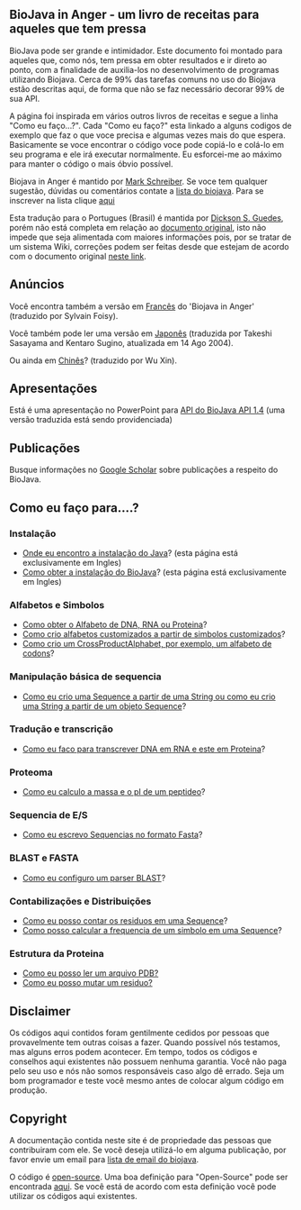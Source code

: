 == BioJava in Anger - um livro de receitas para aqueles que tem pressa  ==

BioJava pode ser grande e intimidador. Este documento foi montado para aqueles que, como nós, tem pressa em obter resultados e ir direto ao ponto, com a finalidade de auxilia-los no desenvolvimento de programas utilizando Biojava. Cerca de 99% das tarefas comuns no uso do Biojava estão descritas aqui, de forma que não se faz necessário decorar 99% de sua API.

A página foi inspirada em vários outros livros de receitas e segue a linha "Como eu faço...?". Cada "Como eu faço?" esta linkado a alguns codigos de exemplo que faz o que voce precisa e algumas vezes mais do que espera. Basicamente se voce encontrar o código voce pode copiá-lo e colá-lo em seu programa e ele irá executar normalmente. Eu esforcei-me ao máximo para manter o código o mais óbvio possível.

Biojava in Anger é mantido por [[User:Mark|Mark Schreiber]]. Se voce tem qualquer sugestão, dúvidas ou comentários contate a [mailto:biojava-l@biojava.org lista do biojava]. Para se inscrever na lista clique [http://biojava.org/mailman/listinfo/biojava-l aqui]

Esta tradução para o Portugues (Brasil) é mantida por [[User:Guedes| Dickson S. Guedes]], porém não está completa em relação ao [[BioJava:Cookbook|documento original]], isto não impede que seja alimentada com maiores informações pois, por se tratar de um sistema Wiki, correções podem ser feitas desde que estejam de acordo com o documento original [[BioJava:Cookbook|neste link]].

== Anúncios ==

Você encontra também a versão em [[Biojava:CookbookFrench|Francês]] do 'Biojava in Anger' (traduzido por Sylvain Foisy).

Você também pode ler uma versão em [http://www.geocities.jp/bio_portal/bj_in_anger_ja/ Japonês] (traduzida por Takeshi Sasayama and Kentaro Sugino, atualizada em 14 Ago 2004).

Ou ainda em [http://www.cbi.pku.edu.cn/chinese/documents/PUMA/biojava/index-cn.html Chinês]? (traduzido por Wu Xin).

== Apresentações ==

Está é uma apresentação no PowerPoint para [http://www.biojava.org/docs/bj_in_anger/BioJavaAPI.ppt API do BioJava API 1.4] (uma versão traduzida está sendo providenciada)

== Publicações ==

Busque informações no [http://scholar.google.com/scholar?q=biojava Google Scholar] sobre publicações a respeito do BioJava.

== Como eu faço para....? ==

=== Instalação ===

* [http://java.sun.com/downloads/ Onde eu encontro a instalação do Java]? (esta página está exclusivamente em Ingles)
* [[BioJava:GetStarted|Como obter a instalação do BioJava]]? (esta página está exclusivamente em Ingles)

=== Alfabetos e Simbolos ===

* [[Biojava:CookbookPortuguese:Alphabets|Como obter o Alfabeto de DNA, RNA ou Proteina]]?
* [[Biojava:CookbookPortuguese:Alphabets:Custom|Como crio alfabetos customizados a partir de simbolos customizados]]?
* [[Biojava:CookbookPortuguese:Alphabets:CrossProduct|Como crio um CrossProductAlphabet, por exemplo, um alfabeto de codons]]?
<!--
* [[Biojava:CookbookPortuguese:Alphabets:Component|Como eu divido os Simbolos de um CrossProductAlphabet em seus componentes]]?
* [[Biojava:CookbookPortuguese:Alphabets:Cononical|Como eu verifico se Alfabetos ou Simbolos são iguais]]?
* [[Biojava:CookbookPortuguese:Alphabets:Ambiguous|Como eu crio simbolos ambíguos como Y ou R]]?
-->

=== Manipulação básica de sequencia ===

* [[Biojava:CookbookPortuguese:Sequence|Como eu crio uma Sequence a partir de uma String ou como eu crio uma String a partir de um objeto Sequence]]?
<!--
* [[Biojava:CookbookPortuguese:Sequence:SubSequence|Como obtenho uma subseção de uma Sequence]]?
* [[Biojava:CookbookPortuguese:Sequence:Transcribe|Como transcrevo uma Sequencia de DNA em uma Sequencia de RNA]]?
* [[Biojava:CookbookPortuguese:Sequence:Reverse|Como obtenho o complemento reverso de uma sequencia de DNA ou RNA]]?
* [[Biojava:CookbookPortuguese:Sequence:ChangeName|O tipo Sequence é imutável porem como altero o seu nome]]?
* [[Biojava:CookbookPortuguese:Sequence:Edit|Como eu edito um objeto do tipo Sequence ou SymbolList]]?
* [[Biojava:CookbookPortuguese:Sequence:Regex|Como utilizar expressões regulares em uma sequencia para encontrar seu motif]]?
-->

===Tradução e transcrição===

* [[Biojava:CookbookPortuguese:Translation|Como eu faco para transcrever DNA em RNA e este em Proteina]]?
<!--
* [[Biojava:CookbookPortuguese:Translation:Single|Como eu faco para traduzir um simples codon em um simples aminoacido]]?
* [[Biojava:CookbookPortuguese:Translation:NonStandart|Como utiliza um outro tipo de tabela de transcrição]]?
* [[Biojava:CookbookPortuguese:Translation:SixFrames|Como eu traduzo uma sequência de nucleotideos em todos os seis frames]]?
-->

===Proteoma===

* [[Biojava:CookbookPortuguese:Proteomics|Como eu calculo a massa e o pI de um peptideo]]?
<!--
* [[Biojava:CookbookPortuguese:Proteomics:AAindex|Como eu analizo as propriedades de um simbolo de uma sequencia de amino-acidos usando um banco de dados Amino Acid Indexado]]?
-->

=== Sequencia de E/S ===

* [[Biojava:CookbookPortuguese:SeqIO:WriteInFasta|Como eu escrevo Sequencias no formato Fasta]]?
<!--
* [[Biojava:CookbookPortuguese:SeqIO:ReadFasta|Como eu leio um arquivo Fasta]]?
* [[Biojava:CookbookPortuguese:SeqIO:ReadGES|Como eu leio um arquivo GenBank/EMBL/SwissProt]]?
* [[Biojava:CookbookPortuguese:SeqIO:GBtoFasta|Como eu extraio sequencias em GenBank/EMBL/Swissprot e escrevo como Fasta]]?
* [[Biojava:CookbookPortuguese:SeqIO:ABItoSequence|Como eu converto uma sequencia ABI em uma sequencia BioJava]]?
* [[Biojava:CookbookPortuguese:SeqIO:Echo|Como sequencias de E/S trabalham no BioJava]]?
-->

<!--
=== Annotations ===

* [[BioJava:CookbookPortuguese:Annotations:List|How do I list the Annotations in a Sequence]]?
* [[BioJava:CookbookPortuguese:Annotations:Filter|How do I filter a Sequences based on their species (or another Annotation property)]]?
-->

<!--
=== Locations and Features ===

* [[BioJava:CookbookPortuguese:Locations:Point|How do I specify a PointLocation]]?
* [[BioJava:CookbookPortuguese:Locations:Range|How do I specify a RangeLocation]]?
* [[BioJava:CookbookPortuguese:Locations:Circular|How do CircularLocations work]]?
* [[BioJava:CookbookPortuguese:Locations:Feature|How can I make a Feature]]?
* [[BioJava:CookbookPortuguese:Locations:Filter|How can I filter Features by type]]?
* [[BioJava:CookbookPortuguese:Locations:Remove|How can I remove features]]?
-->

=== BLAST e FASTA ===

* [[BioJava:CookbookPortuguese:Blast:Parser|Como eu configuro um parser BLAST]]?
<!--
* [[BioJava:CookbookPortuguese:Fasta:Parser|Como eu configuro um parser FASTA]]?
* [[BioJava:CookbookPortuguese:Blast:Extract|Como eu extraio informação dos resultados de um parse]]?
* [[BioJava:CookbookPortuguese:Blast:Echo|Como eu faço um parse em um arquivo grande; Ou, Como eu crio um SearchContentHandler customizado]]?
* Expert information on the BioJava SAX2 event based parsing framework by Cambridge Antibody Technology. Contains a UML diagram. Warning, this information may be a little dated now. (to be continued --[[User:Guedes|Guedes]] 16:30, 7 February 2006 (EST))
-->

===Contabilizações e Distribuições===

* [[BioJava:CookbookPortuguese:Count:Residues|Como eu posso contar os residuos em uma Sequence]]?
* [[BioJava:CookbookPortuguese:Count:Frequency|Como posso calcular a frequencia de um simbolo em uma Sequence]]?
<!--
* [[BioJava:CookbookPortuguese:Count:ToDistrib|How can I turn a Count into a Distribution]]?
* [[BioJava:CookbookPortuguese:Distribution:RandomSeqs|How can I generate a random sequence from a Distribution]]?
* [[BioJava:CookbookPortuguese:Distribution:Entropy|How can I find the amount of information or entropy in a Distribution]]?
* [[BioJava:CookbookPortuguese:Distribution:Emission|What is an easy way to tell if two Distributions have equal weights]]?
* [[BioJava:CookbookPortuguese:Distribution:Custom|How can I make an OrderNDistribution over a custom Alphabet]]?
* [[BioJava:CookbookPortuguese:Distribution:XML|How can I write a Distribution as XML]]?
* [[BioJava:CookbookPortuguese:Distribution:Gibbs|Using Distributions to make a Gibbs sampler]]
* [[BioJava:CookbookPortuguese:Distribution:Bayes|Using Distributions to make a naive Bayes classifier]]
* [[Biojava:CookbookPortuguese:Distribution:Composition|How do I calculate the composition of a Sequence or collection of Sequences?]] This example uses JDK 1.5 and BioJavaX
-->

<!--
=== Weight Matrices and Dynamic Programming ===

* [[BioJava:CookbookPortuguese:DP:WeightMatrix|How do I use a WeightMatrix to find a motif]]?
* [[BioJava:CookbookPortuguese:DP:HMM|How do I make a HMMER like profile HMM]]?
* |How do I set up a custom HMM? (Link to Tutorial?? --[[User:Guedes|Guedes]] 11:43, 8 February 2006 (EST) )
* [[BioJava:CookbookPortuguese:DP:PairWise|How do I generate a pair-wise alignment]] with a Hidden Markov Model?
* [[BioJava:CookbookPortuguese:DP:PairWise2|How do I generate a global or local alignment]] with the Needleman-Wunsch- or the Smith-Waterman-algorithm?
-->

<!--
=== Interfaces de Usuário ===

* [[BioJava:CookbookPortuguese:Interfaces:ViewAsTree|Como eu posso visualizar Anotações e características como árvore]]
* [[BioJava:CookbookPortuguese:Interfaces:ViewInGUI|Como eu posso exibir uma sequencia na Interface Gráfica]]?
* [[BioJava:CookbookPortuguese:Interfaces:Coordinates|Como eu posso exibir uma Sequencia de coordenadas]]?
* [[BioJava:CookbookPortuguese:Interfaces:Features|Como eu posso exibir características]]?
* [[BioJava:CookbookPortuguese:Interfaces:ProteinPeptideFeatures|Como eu posso exibir características sumárias da Proteina / Peptideo]]?
-->

<!--
=== BioSQL and Sequence Databases ===

* [[BioJava:CookbookPortuguese:BioSQL:SetupPostGre|How do I set up BioSQL with PostgreSQL]]? (by [[User:David|David Huen]])
* [[BioJava:CookbookPortuguese:BioSQL:SetupOracle|How do I set up BioSQL with Oracle]]? (by [[User:Richard|Richard Holland]])
* [[BioJava:CookbookPortuguese:BioSQL:Manage|How do I add, view and remove Sequence Objects from a BioSQL DB]]?
-->

<!--
=== Genetic Algorithms ===

* [[BioJava:CookbookPortuguese:GA|How can I make a Genetic Algorithm with BioJava]]?
-->

=== Estrutura da Proteina ===

* [[BioJava:CookbookPortuguese:PDB:read|Como eu posso ler um arquivo PDB?]]
* [[BioJava:CookbookPortuguese:PDB:mutate|Como eu posso mutar um residuo?]]

<!--
=== Protein Alignments and Secondary Structure Prediction with STRAP (by Christophe Gille) ===

* [http://www.charite.de/bioinf/strap/Scripting.html Introduction to the STRAP API]
* [http://www.charite.de/bioinf/strap/biojava.html STRAP/BioJava interoperability]
* [http://www.charite.de/bioinf/strap/biojavaInAnger_SequenceAligner.html How do I make a multiple sequence alignment]?
* [http://www.charite.de/bioinf/strap/biojavaInAnger_SecondaryStructure_Predictor.html How can predict protein secondary structure]?
-->

== Disclaimer ==

Os códigos aqui contidos foram gentilmente cedidos por pessoas que provavelmente tem outras coisas a fazer. Quando possível nós testamos, mas alguns erros podem acontecer. Em tempo, todos os códigos e conselhos aqui existentes não possuem nenhuma garantia. Você não paga pelo seu uso e nós não somos responsáveis caso algo dê errado. Seja um bom programador e teste você mesmo antes de colocar algum código em produção.

== Copyright ==

A documentação contida neste site é de propriedade das pessoas que contribuiram com ele. Se você deseja utilizá-lo em alguma publicação, por favor envie um email para [mailto:biojava-l@biojava.org lista de email do biojava].

O código é [[wp:Open source|open-source]]. Uma boa definição para "Open-Source" pode ser encontrada  [http://www.opensource.org/docs/definition_plain.php aqui]. Se você está de acordo com esta definição você pode utilizar os códigos aqui existentes.